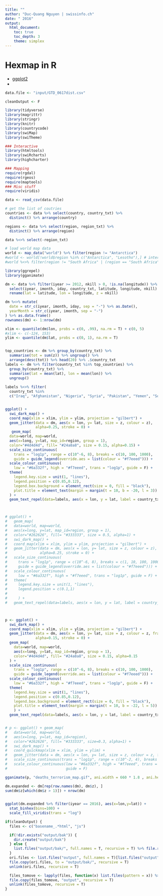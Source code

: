 ```yaml
---
title: ""
author: "Duc-Quang Nguyen | swissinfo.ch"
date: " 2016"
output: 
  html_document:
    toc: true
    toc_depth: 3
    theme: simplex
---
```


# Hexmap in R

* [ggplot2](http://unconj.ca/blog/custom-hexbin-functions-with-ggplot.html)
* [](http://santiago.begueria.es/2016/04/mapping-with-ggplot2-hexbin-maps/)

```r
data.file <- "input/GTD_0617dist.csv"

cleanOutput <- F

library(tidyverse)
library(magrittr)
library(stringr)
library(knitr)
library(countrycode)
library(swiMap)
library(swiTheme)

### Interactive 
library(htmltools)
library(swiRcharts)
library(highcharter)

### Mapping 
require(rgdal)
require(rgeos)
require(maptools)
### Misc stuff
require(viridis)
```

```r
data <- read_csv(data.file) 

# get the list of coutries
countries <- data %>% select(country, country_txt) %>% 
  distinct() %>% arrange(country) 

regions <- data %>% select(region, region_txt) %>% 
  distinct() %>% arrange(region) 

data %<>% select(-region_txt)

# load world map data
world <- map_data("world") %>% filter(region != "Antarctica")
#world <- world[!world$region %in% c("Antarctica", "Lesotho"),] # intercourse antarctica
#world %<>% filter(region != "South Africa" | (region == "South Africa" & (subregion != "hole" | is.na(subregion)))
```

```r
library(ggrepel)
library(gganimate)

dm <- data %>% filter(iyear >= 2012, nkill > 0, !is.na(longitude)) %>% 
  select(iyear, imonth, iday, country_txt, latitude, longitude, nkill) %>%
  rename(lat = latitude, lon = longitude, z = nkill)

dm %<>% mutate(
  date = str_c(iyear, imonth, iday, sep = "-") %>% as.Date(),
  yearMonth = str_c(iyear, imonth, sep = "-")
) %>% as.data.frame()
rownames(dm) <- 1:nrow(dm)

xlim <- quantile(dm$lon, probs = c(0, .99), na.rm = T) + c(0, 5)
#xlim <- c(-124, 153)
ylim <- quantile(dm$lat, probs = c(0, 1), na.rm = T)


top_countries <- dm %>% group_by(country_txt) %>%
  summarise(tot = sum(z)) %>% ungroup() %>%
  arrange(desc(tot)) %>% head(20) %>% .$country_txt
labels <- dm %>% filter(country_txt %in% top_countries) %>%
  group_by(country_txt) %>%
  summarise(lat = mean(lat), lon = mean(lon)) %>%
  ungroup()
  
labels %<>% filter(
  country_txt %in%
  c("Iraq", "Afghanistan", "Nigeria", "Syria", "Pakistan", "Yemen", "Somalia", "Libya", "India", "Philippines", "Ukraine",  "South Sudan", "Egypt"))


ggplot() + 
  swi_dark_map() + 
  coord_map(xlim = xlim, ylim = ylim, projection = "gilbert") + 
  geom_jitter(data = dm, aes(x = lon, y= lat, size = z, colour = z), 
              alpha=0.25, stroke = 0) +
   geom_map(
  data=world, map=world,
  aes(x=long, y=lat, map_id=region, group = 1),
  color="#4d4d4d", fill= "#24a8a8", size = 0.15, alpha=0.15) + 
  scale_size_continuous(
    trans = "log1p", range = c(10^-6, 8), breaks = c(10, 100, 1000), 
    guide = guide_legend(override.aes = list(colour = "#f7eeed"))) +
  scale_colour_continuous(
    low = "#6a332f", high = "#f7eeed", trans = "log1p", guide = F) + 
  theme(
    legend.key.size = unit(1, "lines"),
    legend.position = c(0.85,0.12),
    legend.box.background = element_rect(size = 0, fill = "black"),
    plot.title = element_text(margin = margin(t = 10, b = -20, l = 3))
  ) + 
  geom_text_repel(data=labels, aes(x = lon, y = lat, label = country_txt), colour = "white", segment.alpha = 0.3,  alpha = 0.5, nudge_x = -7, nudge_y = -5)



# ggplot() + 
#   geom_map(
#   data=world, map=world,
#   aes(x=long, y=lat, map_id=region, group = 1),
#   color="#262626", fill= "#333333", size = 0.5, alpha=1) + 
#   swi_dark_map() + 
#   coord_map(xlim = xlim, ylim = ylim, projection = "gilbert") + 
#   geom_jitter(data = dm, aes(x = lon, y= lat, size = z, colour = z), 
#               alpha=0.25, stroke = 0) +
#   scale_size_continuous(
#     trans = "log1p", range = c(10^-6, 8), breaks = c(1, 10, 100, 1000), 
#     guide = guide_legend(override.aes = list(colour = "#f7eeed"))) +
#   scale_colour_continuous(
#     low = "#6a332f", high = "#f7eeed", trans = "log1p", guide = F) + 
#   theme(
#     legend.key.size = unit(1, "lines"),
#     legend.position = c(0.1,1)
# 
#     ) + 
#   geom_text_repel(data=labels, aes(x = lon, y = lat, label = country_txt), colour = "white", segment.alpha = 0.3,  alpha = 0.5, nudge_x = -7, nudge_y = -5)



p <- ggplot() + 
  swi_dark_map() + 
  coord_map(xlim = xlim, ylim = ylim, projection = "gilbert") + 
  geom_jitter(data = dm, aes(x = lon, y= lat, size = z, colour = z, frame = yearMonth, cumulative = T), 
              alpha=0.15, stroke = 0) +
  geom_map(
    data=world, map=world,
    aes(x=long, y=lat, map_id=region, group = 1),
    color="#4d4d4d", fill= "#24a8a8", size = 0.15, alpha=0.15
  ) + 
  scale_size_continuous(
    trans = "log1p", range = c(10^-6, 8), breaks = c(10, 100, 1000), 
    guide = guide_legend(override.aes = list(colour = "#f7eeed"))) +
  scale_colour_continuous(
    low = "#6a332f", high = "#f7eeed", trans = "log1p", guide = F) + 
  theme(
    legend.key.size = unit(1, "lines"),
    legend.position = c(0.85,0.12),
    legend.box.background = element_rect(size = 0, fill = "black"),
    plot.title = element_text(margin = margin(t = 10, b = -22, l = 5))
    ) + 
  geom_text_repel(data=labels, aes(x = lon, y = lat, label = country_txt), colour = "white", segment.alpha = 0.3,  alpha = 0.5, nudge_x = -7, nudge_y = -5)


# p <- ggplot() + geom_map(
#   data=world, map=world,
#   aes(x=long, y=lat, map_id=region),
#   color="#262626", fill= "#333333", size=0.3, alpha=1) + 
#   swi_dark_map() + 
#   coord_quickmap(xlim = xlim, ylim = ylim) + 
#   geom_jitter(data = dm, aes(x = lon, y= lat, size = z, colour = z, frame = yearMonth, cumulative = TRUE), alpha=0.15, stroke = 0) +
#   scale_size_continuous(trans = "log1p", range = c(10^-2, 4), breaks = c(1, 10, 100, 1000), guide = guide_legend(override.aes = list(colour = "#f7eeed"))) +
#   scale_colour_continuous(low = "#6a332f", high = "#f7eeed", trans = "log1p", 
#                           guide = F)

gganimate(p, "deaths_terrorism_map.gif", ani.width = 660 * 1.8 , ani.height = 660 * 1, interval = 0.3)

```

```r
dm.expanded <- dm[rep(row.names(dm), dm$z), ]
sum(dm$z[which(dm$z > 1)]) + nrow(dm)

  
ggplot(dm.expanded %>% filter(iyear == 2016), aes(x=lon,y=lat)) + 
  stat_binhex(bins=100) + 
  scale_fill_viridis(trans = "log")

```



```r
if(cleanOutput) {
  files <- c("basename_.*html", "js")

  if(!dir.exists("output/bak")) {
    dir.create("output/bak")
  } else {
    list.files("output/bak/", full.names = T, recursive = T) %>% file.remove()
  }
  ori.files <- list.files("output", full.names = T)[list.files("output") != "bak"]
  file.copy(ori.files, to = "output/bak/", recursive = T)
  unlink(ori.files, recursive = T)

  files_tomove <- lapply(files, function(x) list.files(pattern = x)) %>% unlist()
  file.copy(files_tomove, "output", recursive = T)
  unlink(files_tomove, recursive = T)
}


```
